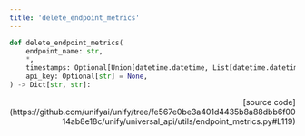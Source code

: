 ```yaml
---
title: 'delete_endpoint_metrics'
---
```


```python
def delete_endpoint_metrics(
    endpoint_name: str,
    *,
    timestamps: Optional[Union[datetime.datetime, List[datetime.datetime]]] = None,
    api_key: Optional[str] = None,
) -> Dict[str, str]:
```

<p align="right">[source code](https://github.com/unifyai/unify/tree/fe567e0be3a401d4435b8a88dbb6f0014ab8e18c/unify/universal_api/utils/endpoint_metrics.py#L119)</p>

